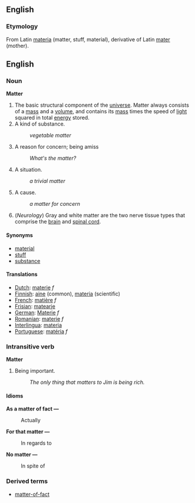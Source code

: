 ==English==
===Etymology===
From Latin [[materia]] (matter, stuff, material), derivative of Latin [[mater]] (mother).
==English==
===Noun===
'''Matter'''
#The basic structural component of the [[universe]].  Matter always consists of a [[mass]] and a [[volume]], and contains its [[mass]] times the speed of [[light]] squared in total [[energy]] stored.
#A kind of substance.
#:''vegetable matter''
#A reason for concern; being amiss
#:''What's the matter?''
#A situation.
#:''a trivial matter''
#A cause.
#:''a matter for concern''
#(''Neurology'') Gray and white matter are the two nerve tissue types that comprise the [[brain]] and [[spinal cord]].
====Synonyms====
*[[material]]
*[[stuff]]
*[[substance]]
==== Translations ====
*[[Dutch]]: [[materie]] ''f''
*[[Finnish]]: [[aine]] (common), [[materia]] (scientific)
*[[French]]: [[matière]] ''f''
*[[Frisian]]: [[matearje]]
*[[German]]: [[Materie]] ''f''
*[[Romanian]]: [[materie]] ''f''
*[[Interlingua]]: [[materia]]
*[[Portuguese]]: [[matéria]] ''f''

===Intransitive verb===
'''Matter'''
#Being important.
#:''The only thing that matters to Jim is being rich.''
====Idioms====
'''As a matter of fact &mdash;'''
:Actually
'''For that matter &mdash;'''
:In regards to
'''No matter &mdash;'''
:In spite of

===Derived terms===
*[[matter-of-fact]]